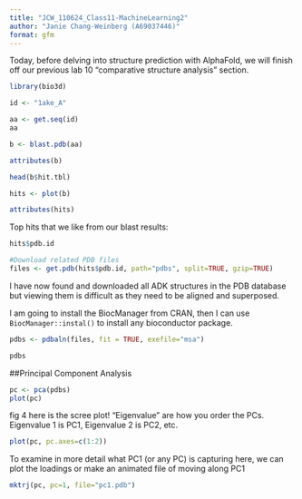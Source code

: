 ```yaml
---
title: "JCW_110624_Class11-MachineLearning2"
author: "Janie Chang-Weinberg (A69037446)"
format: gfm
---
```


Today, before delving into structure prediction with AlphaFold, we will finish off our previous lab 10 "comparative structure analysis" section.

```r
library(bio3d)

id <- "1ake_A"

aa <- get.seq(id)
aa
```

```r
b <- blast.pdb(aa)
```

```r
attributes(b)
```

```r
head(b$hit.tbl)
```

```r
hits <- plot(b)
```

```r
attributes(hits)
```

Top hits that we like from our blast results:

```r
hits$pdb.id
```

```r
#Download related PDB files
files <- get.pdb(hits$pdb.id, path="pdbs", split=TRUE, gzip=TRUE)
```

I have now found and downloaded all ADK structures in the PDB database but viewing them is difficult as they need to be aligned and superposed.

I am going to install the BiocManager from CRAN, then I can use `BiocManager::instal()` to install any bioconductor package.

```r
pdbs <- pdbaln(files, fit = TRUE, exefile="msa")
```

```r
pdbs
```

##Principal Component Analysis

```r
pc <- pca(pdbs)
plot(pc)
```

fig 4 here is the scree plot! "Eigenvalue" are how you order the PCs. Eigenvalue 1 is PC1, Eigenvalue 2 is PC2, etc.

```r
plot(pc, pc.axes=c(1:2))
```

To examine in more detail what PC1 (or any PC) is capturing here, we can plot the loadings or make an animated file of moving along PC1

```r
mktrj(pc, pc=1, file="pc1.pdb")
```
